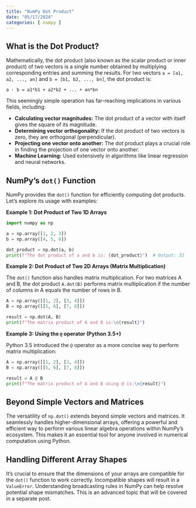 ```yaml
---
title: "NumPy Dot Product"
date: "05/17/2024"
categories: [ numpy ]
---
```


## What is the Dot Product?

Mathematically, the dot product (also known as the scalar product or inner product) of two vectors is a single number obtained by multiplying corresponding entries and summing the results. For two vectors  `a = [a1, a2, ..., an]` and `b = [b1, b2, ..., bn]`, the dot product is:

`a · b = a1*b1 + a2*b2 + ... + an*bn`

This seemingly simple operation has far-reaching implications in various fields, including:

* **Calculating vector magnitudes:** The dot product of a vector with itself gives the square of its magnitude.
* **Determining vector orthogonality:** If the dot product of two vectors is zero, they are orthogonal (perpendicular).
* **Projecting one vector onto another:** The dot product plays a crucial role in finding the projection of one vector onto another.
* **Machine Learning:**  Used extensively in algorithms like linear regression and neural networks.


## NumPy's `dot()` Function

NumPy provides the `dot()` function for efficiently computing dot products.  Let's explore its usage with examples:

**Example 1: Dot Product of Two 1D Arrays**

```python
import numpy as np

a = np.array([1, 2, 3])
b = np.array([4, 5, 6])

dot_product = np.dot(a, b)
print(f"The dot product of a and b is: {dot_product}")  # Output: 32
```

**Example 2: Dot Product of Two 2D Arrays (Matrix Multiplication)**

The `dot()` function also handles matrix multiplication. For two matrices A and B, the dot product `A.dot(B)`  performs matrix multiplication if the number of columns in A equals the number of rows in B.

```python
A = np.array([[1, 2], [3, 4]])
B = np.array([[5, 6], [7, 8]])

result = np.dot(A, B)
print(f"The matrix product of A and B is:\n{result}")
```

**Example 3:  Using the `@` operator (Python 3.5+)**

Python 3.5 introduced the `@` operator as a more concise way to perform matrix multiplication:

```python
A = np.array([[1, 2], [3, 4]])
B = np.array([[5, 6], [7, 8]])

result = A @ B
print(f"The matrix product of A and B using @ is:\n{result}")
```


## Beyond Simple Vectors and Matrices

The versatility of `np.dot()` extends beyond simple vectors and matrices. It seamlessly handles higher-dimensional arrays, offering a powerful and efficient way to perform various linear algebra operations within NumPy's ecosystem.  This makes it an essential tool for anyone involved in numerical computation using Python.


##  Handling Different Array Shapes

It's crucial to ensure that the dimensions of your arrays are compatible for the `dot()` function to work correctly. Incompatible shapes will result in a `ValueError`.  Understanding broadcasting rules in NumPy can help resolve potential shape mismatches.  This is an advanced topic that will be covered in a separate post.

